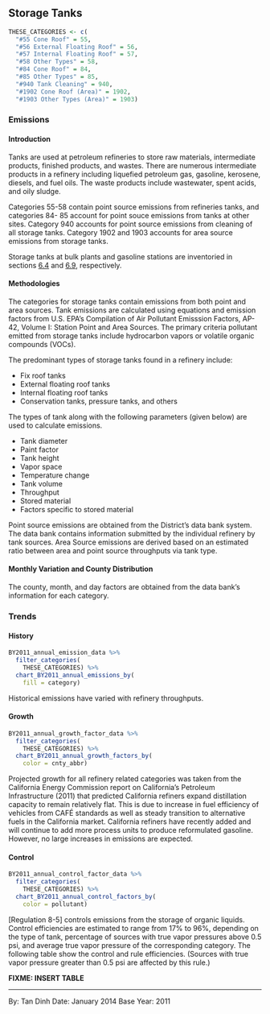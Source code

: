 ## Storage Tanks {#petprod-petref-storage}

```r
THESE_CATEGORIES <- c(
  "#55 Cone Roof" = 55,
  "#56 External Floating Roof" = 56,
  "#57 Internal Floating Roof" = 57,
  "#58 Other Types" = 58,
  "#84 Cone Roof" = 84,
  "#85 Other Types" = 85,
  "#940 Tank Cleaning" = 940,
  "#1902 Cone Roof (Area)" = 1902,
  "#1903 Other Types (Area)" = 1903)
```

### Emissions

#### Introduction {-}

Tanks are used at petroleum refineries to store raw materials, intermediate products, finished products, and wastes. There are numerous intermediate products in a refinery including liquefied petroleum gas, gasoline, kerosene, diesels, and fuel oils. The waste products include wastewater, spent acids, and oily sludge.

Categories 55-58 contain point source emissions from refineries tanks, and categories 84- 85 account for point souce emissions from tanks at other sites. Category 940 accounts for point source emissions from cleaning of all storage tanks. Category 1902 and 1903 accounts for area source emissions from storage tanks.

Storage tanks at bulk plants and gasoline stations are inventoried in sections [6.4](#petprod-bulk_term-tanks) and [6.9](#petprod-GDF-storage), respectively.

#### Methodologies {-}

The categories for storage tanks contain emissions from both point and area sources. Tank emissions are calculated using equations and emission factors from U.S. EPA’s Compilation of Air Pollutant Emisssion Factors, AP-42, Volume I: Station Point and Area Sources. The primary criteria pollutant emitted from storage tanks include hydrocarbon vapors or volatile organic compounds (VOCs).

The predominant types of storage tanks found in a refinery include: 

- Fix roof tanks
- External floating roof tanks
- Internal floating roof tanks
- Conservation tanks, pressure tanks, and others

The types of tank along with the following parameters (given below) are used to calculate emissions.

- Tank diameter
- Paint factor
- Tank height
- Vapor space
- Temperature change
- Tank volume
- Throughput
- Stored material
- Factors specific to stored material

Point source emissions are obtained from the District’s data bank system. The data bank
contains information submitted by the individual refinery by tank sources. Area Source emissions are derived based on an estimated ratio between area and point source throughputs via tank type.

#### Monthly Variation and County Distribution {-}

The county, month, and day factors are obtained from the data bank's information for each category.

### Trends

#### History {-}

```r
BY2011_annual_emission_data %>%
  filter_categories(
    THESE_CATEGORIES) %>%
  chart_BY2011_annual_emissions_by(
    fill = category) 
```

Historical emissions have varied with refinery throughputs.

#### Growth {-}

```r
BY2011_annual_growth_factor_data %>%
  filter_categories(
    THESE_CATEGORIES) %>%
  chart_BY2011_annual_growth_factors_by(
    color = cnty_abbr)
```

Projected growth for all refinery related categories was taken from the California Energy Commission report on California’s Petroleum Infrastructure (2011) that predicted California refiners expand distillation capacity to remain relatively flat. This is due to increase in fuel efficiency of vehicles from CAFÉ standards as well as steady transition to alternative fuels in the California market. California refiners have recently added and will continue to add more process units to produce reformulated gasoline. However, no large increases in emissions are expected.

#### Control {-}

```r
BY2011_annual_control_factor_data %>%
  filter_categories(
    THESE_CATEGORIES) %>%
  chart_BY2011_annual_control_factors_by(
    color = pollutant)
```

[Regulation 8-5] controls emissions from the storage of organic liquids. Control efficiencies are estimated to range from 17% to 96%, depending on the type of tank, percentage of sources with true vapor pressures above 0.5 psi, and average true vapor pressure of the corresponding category. The following table show the control and rule efficiencies. (Sources with true vapor pressure greater than 0.5 psi are affected by this rule.)

**FIXME: INSERT TABLE**

***

By: Tan Dinh
Date: January 2014 
Base Year: 2011
